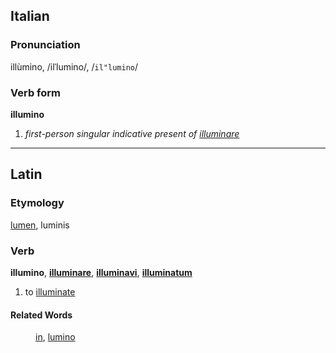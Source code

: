 ==Italian==
===Pronunciation===
illùmino, /ilˈlumino/, /<tt>il"lumino</tt>/
===Verb form===
'''illumino'''

# ''first-person singular indicative present of [[illuminare]]''

----

==Latin==
===Etymology===
[[lumen]], luminis
===Verb===
'''illumino''', '''[[illuminare]]''', '''[[illuminavi]]''', '''[[illuminatum]]'''

#to [[illuminate]]
====Related Words====
:[[in]], [[lumino]]